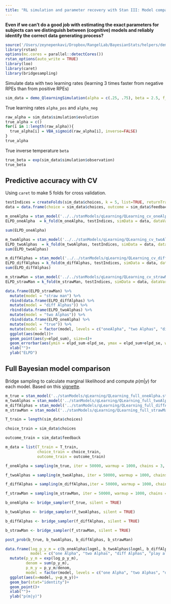 ```yaml
---
title: "RL simulation and parameter recovery with Stan III: Model comparison"
---
```


**Even if we can't do a good job with estimating the exact parameters for subjects can we distinguish between (cognitive) models and reliably identify the correct data generating process?**

```r
source('/Users/zeynepenkavi/Dropbox/RangelLab/BayesianStats/helpers/demo_QlearningSimulation.R')
library(rstan)
options(mc.cores = parallel::detectCores())
rstan_options(auto_write = TRUE)
library(loo)
library(caret)
library(bridgesampling)
```

Simulate data with two learning rates (learning 3 times faster from negative RPEs than from positive RPEs)

```r
sim_data = demo_QlearningSimulation(alpha = c(.25, .75), beta = 2.5, f_fname = 'f_Qlearning_twoAlphas')
```

True learning rates `alpha_pos` and `alpha_neg`

```r
raw_alpha = sim_data$simulation$evolution
true_alpha = c()
for(i in 1:length(raw_alpha)){
  true_alpha[i] = VBA_sigmoid(raw_alpha[i], inverse=FALSE)
}
true_alpha
```

True inverse temperature `beta`

```r
true_beta = exp(sim_data$simulation$observation)
true_beta
```

## Predictive accuracy with CV

Using `caret` to make 5 folds for cross validation.

```r
testIndices = createFolds(sim_data$choices, k = 5, list=TRUE, returnTrain = FALSE)
data = data.frame(choice = sim_data$choices, outcome = sim_data$feedback)
```

```r
m_oneAlpha = stan_model('../../stanModels/qLearning/QLearning_cv_oneAlpha.stan')
ELPD_oneAlpha  = k_fold(m_oneAlpha, testIndices, simData = data, dataVarNames = c("choice", "outcome"), logLikVarName = "log_lik")

sum(ELPD_oneAlpha)
```

```r
m_twoAlphas = stan_model('../../stanModels/qLearning/QLearning_cv_twoAlphas.stan')
ELPD_twoAlphas  = k_fold(m_twoAlphas, testIndices, simData = data, dataVarNames = c("choice", "outcome"), logLikVarName = "log_lik")
sum(ELPD_twoAlphas)
```

```r
m_diffAlphas = stan_model('../../stanModels/qLearning/QLearning_cv_diffAlphas.stan')
ELPD_diffAlphas = k_fold(m_diffAlphas, testIndices, simData = data, dataVarNames = c("choice", "outcome"), logLikVarName = "log_lik")
sum(ELPD_diffAlphas)
```

```r
m_strawMan = stan_model('../../stanModels/qLearning/QLearning_cv_strawMan.stan')
ELPD_strawMan = k_fold(m_strawMan, testIndices, simData = data, dataVarNames = c("choice", "outcome"), logLikVarName = "log_lik")
```

```r
data.frame(ELPD_strawMan) %>%
  mutate(model = "straw man") %>%
  rbind(data.frame(ELPD_diffAlphas) %>%
  mutate(model = "diff Alphas")) %>%
  rbind(data.frame(ELPD_twoAlphas) %>%
  mutate(model = "two Alphas")) %>%
  rbind(data.frame(ELPD_oneAlpha) %>%
  mutate(model = "true")) %>%
  mutate(model = factor(model, levels = c("oneAlpha", "two Alphas", "diff Alphas", "straw man"), labels = c("one Alpha", "two Alphas", "diff Alphas", "play all"))) %>%
  ggplot(aes(model))+
  geom_point(aes(y=elpd_sum), size=4)+
  geom_errorbar(aes(ymin = elpd_sum-elpd_se, ymax = elpd_sum+elpd_se, width=0))+
  xlab("")+
  ylab("ELPD")
```

## Full Bayesian model comparison

Bridge sampling to calculate marginal likelihood and compute $p(m|y)$ for each model. Based on this [vignette](https://cran.r-project.org/web/packages/bridgesampling/vignettes/bridgesampling_example_stan.html).

```r
m_true = stan_model('../stanModels/qLearning/QLearning_full_oneAlpha.stan')
m_twoAlphas = stan_model('../stanModels/qLearning/QLearning_full_twoAlphas.stan')
m_diffAlphas = stan_model('../stanModels/qLearning/QLearning_full_diffAlphas.stan')
m_strawMan = stan_model('../stanModels/qLearning/QLearning_full_strawMan.stan')
```

```r
T_train = length(sim_data$choices)

choice_train = sim_data$choices

outcome_train = sim_data$feedback

m_data = list(T_train = T_train, 
              choice_train = choice_train, 
              outcome_train = outcome_train)
```

```r
f_oneAlpha = sampling(m_true, iter = 50000, warmup = 1000, chains = 3, data=m_data, show_messages=FALSE, verbose=FALSE, refresh= 0)
```

```r
f_twoAlphas = sampling(m_twoAlphas, iter = 50000, warmup = 1000, chains = 3, data=m_data, show_messages=FALSE, verbose=FALSE, refresh= 0)
```

```r
f_diffAlphas = sampling(m_diffAlphas,iter = 50000, warmup = 1000, chains = 3, data=m_data, show_messages=FALSE, verbose=FALSE, refresh= 0)
```

```r
f_strawMan = sampling(m_strawMan, iter = 50000, warmup = 1000, chains = 3, data=m_data, show_messages=FALSE, verbose=FALSE, refresh= 0)
```

```r
b_oneAlpha <- bridge_sampler(f_true, silent = TRUE)
```

```r
b_twoAlphas <- bridge_sampler(f_twoAlphas, silent = TRUE)
```

```r
b_diffAlphas <- bridge_sampler(f_diffAlphas, silent = TRUE)
```

```r
b_strawMan <- bridge_sampler(f_strawMan, silent = TRUE)
```

```r
post_prob(b_true, b_twoAlphas, b_diffAlphas, b_strawMan)
```

```r
data.frame(log_p_y_m = c(b_oneAlpha$logml, b_twoAlphas$logml, b_diffAlphas$logml, b_strawMan$logml),
           model = c("one Alpha", "two Alphas", "diff Alphas", "play all")) %>%
  mutate(p_y_m = exp(log_p_y_m),
         denom = sum(p_y_m),
         p_m_y = p_y_m/denom,
         model = factor(model, levels = c("one Alpha", "two Alphas", "diff Alphas", "play all"))) %>%
  ggplot(aes(x=model, y=p_m_y))+
  geom_bar(stat="identity")+
  geom_point()+
  xlab("")+
  ylab("p(m|y)")
```